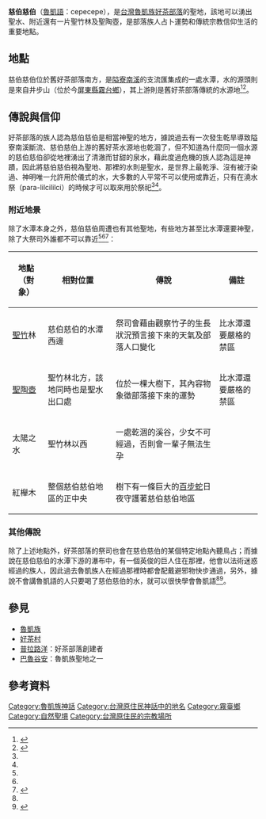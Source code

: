 '''慈伯慈伯'''（[[魯凱語|魯凱語]]：cepecepe），是[[台灣|台灣]][[魯凱族|魯凱族]][[好茶村|好茶部落]]的聖地，該地可以湧出聖水、附近還有一片聖竹林及聖陶壺，是部落族人占卜運勢和傳統宗教信仰生活的重要地點。
==地點==
慈伯慈伯位於舊好茶部落南方，是[[隘寮溪|隘寮南溪]]的支流匯集成的一處水潭，水的源頭則是來自井步山（位於今[[屏東縣|屏東縣]][[霧台鄉|霧台鄉]]），其上游則是舊好茶部落傳統的水源地<ref name="雲豹的傳人">{{cite book|last=|first=|date=1992-04|title=雲豹的傳人|url=https://tiprc.apc.gov.tw/resource/book/%E9%9B%B2%E8%B1%B9%E7%9A%84%E5%82%B3%E4%BA%BA|location=|publisher=晨星|page=|isbn=9575835425|author=奧威尼.卡露斯盎|access-date=2021-04-09|archive-date=2021-01-28|archive-url=https://web.archive.org/web/20210128131451/https://tiprc.apc.gov.tw/resource/book/%e9%9b%b2%e8%b1%b9%e7%9a%84%e5%82%b3%e4%ba%ba|dead-url=yes}}</ref><ref name="魯凱族神話與傳說">{{cite book |author=[[達西烏拉彎‧畢馬|達西烏拉彎‧畢馬]](田哲益) |title=《魯凱族神話與傳說》 |url=https://www.books.com.tw/products/0010228711?sloc=main |publisher=[[晨星|晨星]] |year=2003-08-01 |isbn=9789574554768 |access-date=2021-04-09 |archive-date=2021-04-09 |archive-url=https://web.archive.org/web/20210409232216/https://www.books.com.tw/products/0010228711?sloc=main |dead-url=no }}</ref>。
==傳說與信仰==
好茶部落的族人認為慈伯慈伯是相當神聖的地方，據說過去有一次發生乾旱導致隘寮南溪斷流、慈伯慈伯上游的舊好茶水源地也乾涸了，但不知道為什麼同一個水源的慈伯慈伯卻從地裡湧出了清澈而甘甜的泉水，藉此度過危機的族人認為這是神蹟，因此將慈伯慈伯視為聖地、那裡的水則是聖水，是世界上最乾淨、沒有被汙染過、神明唯一允許用於儀式的水，大多數的人平常不可以使用或靠近，只有在澆水祭（para-lilcililci）的時候才可以取來用於祭祀<ref name="雲豹的傳人"/><ref name="魯凱族神話與傳說"/>。
===附近地景===
除了水潭本身之外，慈伯慈伯周遭也有其他聖地，有些地方甚至比水潭還要神聖，除了大祭司外誰都不可以靠近<ref name="雲豹的傳人"/><ref name="魯凱族神話與傳說"/><ref name="舊好茶雲豹的故鄉">{{cite web|url=http://titv.ipcf.org.tw/news-18069|title=舊好茶雲豹的故鄉 歷史地景豐富|accessdate=2016-01-08}}</ref>：
{| class="wikitable sortable"
!地點（對象）!!相對位置!!傳說!!備註
|-
|[[聖竹|聖竹]]林
|慈伯慈伯的水潭西邊
|祭司會藉由觀察竹子的生長狀況預言接下來的天氣及部落人口變化
|比水潭還要嚴格的禁區
|-
|[[聖陶壺|聖陶壺]]
|聖竹林北方，該地同時也是聖水出口處
|位於一棵大樹下，其內容物象徵部落接下來的運勢
|比水潭還要嚴格的禁區
|-
|太陽之水
|聖竹林以西
|一處乾涸的溪谷，少女不可經過，否則會一輩子無法生孕
|
|-
|紅櫸木
|整個慈伯慈伯地區的正中央
|樹下有一條巨大的[[百步蛇|百步蛇]]日夜守護著慈伯慈伯地區
|
|}
===其他傳說===
除了上述地點外，好茶部落的祭司也會在慈伯慈伯的某個特定地點內聽鳥占；而據說在慈伯慈伯的水潭下游的瀑布中，有一個英俊的巨人住在那裡，他會以法術迷惑經過的族人，因此過去魯凱族人在經過那裡時都會配戴避邪物快步通過，另外，據說不會講魯凱語的人只要喝了慈伯慈伯的水，就可以很快學會魯凱語<ref name="雲豹的傳人"/><ref name="重返Kochapogan專題">{{cite web|url=http://www.tipp.org.tw/news_article.asp?F_ID=25658&PageSize=15&Page=2063&startTime=&endTime=&FT_No=&NSubject_No=&SelectSubject=&Subject_No=&SubSubject_No=&TA_No=&Orderby=&KeyWords=&Order=&IsSelect=|title=重返Kochapogan專題 完： 號召回鄉 重溫部落之「美」|accessdate=2011-04-10}}</ref>。

==參見==
*[[魯凱族|魯凱族]]
*[[好茶村|好茶村]]
*[[普拉路洋|普拉路洋]]：好茶部落創建者
*[[巴魯谷安|巴魯谷安]]：魯凱族聖地之一
==參考資料==
{{reflist}}

{{魯凱族神話}}
[[Category:魯凱族神話|Category:魯凱族神話]]
[[Category:台灣原住民神話中的地名|Category:台灣原住民神話中的地名]]
[[Category:霧臺鄉|Category:霧臺鄉]]
[[Category:自然聖境|Category:自然聖境]]
[[Category:台灣原住民的宗教場所|Category:台灣原住民的宗教場所]]